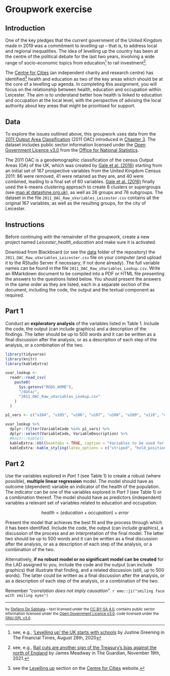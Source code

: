 # Groupwork exercise {-}

## Introduction

One of the key pledges that the current government of the United Kingdom made in 2019 was a commitment to *levelling up* -- that is, to address local and regional inequalities. The idea of levelling up the country has been at the centre of the political debate for the last two years, involving a wide range of socio-economic topics from education^[see, e.g., [‘Levelling up’ the UK starts with schools](https://www.ft.com/content/b4a9cac9-0c19-48cd-a6d5-1526fbae7418) by 
Justine Greening in The Financial Times, August 28th, 2020] to rail investment^[see, e.g., [Rail cuts are another sign of the Treasury’s bias against the north of England](https://www.theguardian.com/commentisfree/2021/nov/19/rail-cuts-treasury-north-england-chancellor-rish-sunak-no-10) by James Meadway in The Guardian, November 19th, 2021.].

The [Centre for Cities](https://www.centreforcities.org/) (an independent charity and research centre) has identified^[see the [Levelling up](https://www.centreforcities.org/levelling-up/) section on the [Centre for Cities](https://www.centreforcities.org/) website.] health and education as two of the key areas which should be at the core of a levelling up agenda. In completing this assignment, you will focus on the relationship between health, education and occupation within Leicester. The aim is to understand better how health is linked to education and occupation at the local level, with the perspective of advising the local authority about key areas that might be prioritised for support.


## Data

To explore the issues outlined above, this groupwork uses data from the [2011 Output Area Classification](https://github.com/geogale/2011OAC) (2011 OAC) introduced in [Chapter 3](data-manipulation.html). The dataset includes public sector information licensed under the [Open Government Licence v3.0](https://www.nationalarchives.gov.uk/doc/open-government-licence/version/3/) from the [Office for National Statistics](https://www.ons.gov.uk/).

The 2011 OAC is a geodemographic classification of the census Output Areas (OA) of the UK, which was created by [Gale et al. (2016)](http://josis.org/index.php/josis/article/viewArticle/232) starting from an initial set of 167 prospective variables from the United Kingdom Census 2011: 86 were removed, 41 were retained as they are, and 40 were combined, leading to a final set of 60 variables. [Gale et al. (2016)](http://josis.org/index.php/josis/article/viewArticle/232) finally used the k-means clustering approach to create 8 clusters or supergroups (see [map at datashine.org.uk](https://oac.datashine.org.uk)), as well as 26 groups and 76 subgroups. The dataset in the file `2011_OAC_Raw_uVariables_Leicester.csv` contains all the original 167 variables, as well as the resulting groups, for the city of Leicester. 



## Instructions

Before continuing with the remainder of the groupwork, create a new project named *Leicester_health_education* and make sure it is activated. 

Download from Blackboard (or see the [data](https://github.com/sdesabbata/granolarr/tree/master/data) folder of the repository) the `2011_OAC_Raw_uVariables_Leicester.csv` file on your computer (and upload it to the RStudio Server if necessary, if not done already). The full variable names can be found in the file `2011_OAC_Raw_uVariables_Lookup.csv`. Write an RMarkdown document to be compiled into a PDF or HTML file presenting the answers to the questions listed below. You should present the answers in the same order as they are listed, each in a separate section of the document, including the code, the output and the textual component as required.

## Part 1

Conduct an **exploratory analysis** of the variables listed in Table 1. Include the code, the output (can include graphics) and a description of the findings. The latter should be up to 500 words and it can be written as a final discussion after the analysis, or as a description of each step of the analysis, or a combination of the two.

```r
library(tidyverse)
library(knitr)
library(kableExtra)

uvar_lookup <- 
  readr::read_csv(
    paste0(
      Sys.getenv("RGDS_HOME"), 
      "/data/", 
      "2011_OAC_Raw_uVariables_Lookup.csv"
    )
  )

p1_vars <- c("u104", "u105", "u106", "u107", "u108", "u109", "u110", "u111", "u112", "u113", "u114", "u115", "u159", "u160", "u161", "u162", "u163", "u164", "u165", "u166", "u167")

uvar_lookup %>% 
  dplyr::filter(VariableCode %in% p1_vars) %>% 
  dplyr::select(VariableCode, VariableDescription) %>%
  #knitr::kable()
  kableExtra::kbl(booktabs = TRUE, caption = "Variables to be used for Part 1 and 2 of this groupwork exercise") %>%
  kableExtra::kable_styling(latex_options = c("striped", "hold_position"))
```



## Part 2

Use the variables explored in *Part 1* (see Table 1) to create a robust (where possible), **multiple linear regression** model. The model should have as outcome (dependent) variable an indicator of the health of the population. The indicator can be one of the variables explored in *Part 1* (see Table 1) or a combination thereof. The model should have as predictors (independent) variables a relevant set of variables related to education and occupation. 


$$health = (education + occupation) + error $$

Present the model that achieves the best fit and the process through which it has been identified. Include the code, the output (can include graphics), a discussion of the process and an interpretation of the final model. The latter two should be up to 500 words and it can be written as a final discussion after the analysis, or as a description of each step of the analysis, or a combination of the two.

Alternatively, **if no robust model or no significant model can be created** for the LAD assigned to you, include the code and the output (can include graphics) that illustrate that finding, and a related discussion (still, up to 500 words). The latter could be written as a final discussion after the analysis, or as a description of each step of the analysis, or a combination of the two.

Remember *"correlation does not imply causation"*. `r emo::ji("smiling face with smiling eyes")`


---

<small>by [Stefano De Sabbata](https://sdesabbata.github.io/) -- text licensed under the [CC BY-SA 4.0](https://creativecommons.org/licenses/by-sa/4.0/), contains public sector information licensed under the [Open Government Licence v3.0](http://www.nationalarchives.gov.uk/doc/open-government-licence), code licensed under the [GNU GPL v3.0](https://www.gnu.org/licenses/gpl-3.0.html).</small>

